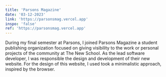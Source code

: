 ```yaml
---
title: 'Parsons Magazine'
date: '03-12-2023'
link: 'https://parsonsmag.vercel.app'
inspo: 'false'
ref: 'https://parsonsmag.vercel.app'
---
```


During my final semester at Parsons, I joined Parsons Magazine
a student publishing organization focused on giving visibility to the work or personal projects of the community at The New School.
As the lead software developer, I was responsible the design and development of their new website.
For the design of this website, I used took a minimalistic approach, inspired by the browser.
